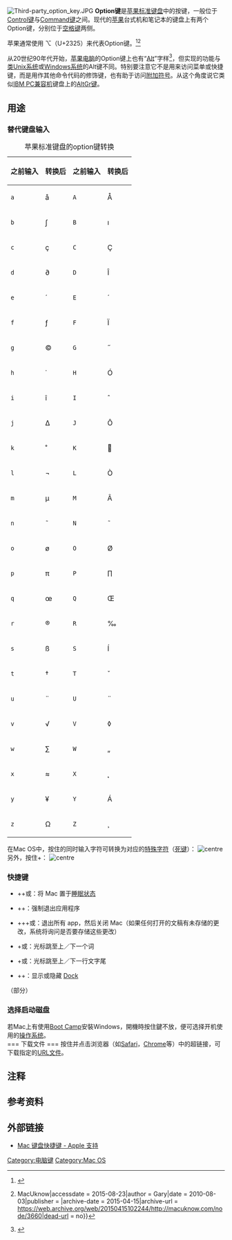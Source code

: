 {{NoteTA
|G1=IT
}}
[[File:Third-party_option_key.JPG|right]]
'''Option键'''是[[苹果标准键盘|苹果标准键盘]]中的按键，一般位于[[Control键|Control键]]与[[Command键|Command键]]之间。现代的[[蘋果公司|苹果]]台式机和笔记本的键盘上有两个Option键，分别位于[[空格键|空格键]]两侧。

苹果通常使用 ⌥（U+2325）来代表Option键。<ref>{{Cite web|url = http://www.fileformat.info/info/unicode/char/2325/index.htm|title = Unicode Character 'OPTION KEY' (U+2325)|accessdate = 2015-08-23|author = |date = |publisher = |language = en|archive-date = 2015-08-26|archive-url = https://web.archive.org/web/20150826154914/http://www.fileformat.info/info/unicode/char/2325/index.htm|dead-url = no}}</ref><ref>{{Cite web|url = http://www.macuknow.com/node/3660|title = 淺談 option 鍵 ⌥ {{!}} MacUknow|accessdate = 2015-08-23|author = Gary|date = 2010-08-03|publisher = |archive-date = 2015-04-15|archive-url = https://web.archive.org/web/20150415102244/http://macuknow.com/node/3660|dead-url = no}}</ref>

从20世纪90年代开始，[[Mac電腦|苹果电脑]]的Option键上也有“[[转换键|Alt]]”字样<ref>{{Cite web|url = http://www.computerhope.com/jargon/o/optionkey.htm|title = What is option key?|accessdate = 2015-08-23|author = |date = |publisher = Computer Hope|language = en|archive-date = 2015-07-30|archive-url = https://web.archive.org/web/20150730070203/http://www.computerhope.com/jargon/o/optionkey.htm|dead-url = no}}</ref>，但实现的功能与[[类Unix系统|类Unix系统]]或[[Microsoft_Windows|Windows系统]]的Alt键不同。特别要注意它不是用来访问菜单或快捷键，而是用作其他命令代码的修饰键，也有助于访问[[附加符号|附加符号]]。从这个角度说它类似[[IBM_PC兼容机|IBM PC兼容机]]键盘上的[[AltGr键|AltGr键]]。

== 用途 ==
=== 替代键盘输入 ===
{| class="wikitable" style="float: right;"
|+ 苹果标准键盘的option键转换
! scope="col" | 之前输入    !! scope="col" | 转换后    !! scope="col" | 之前输入    !! scope="col" | 转换后   
|-
| <code>a</code> || å || <code>A</code> || Å
|-
| <code>b</code> || ∫ || <code>B</code> || ı
|-
| <code>c</code> || ç || <code>C</code> || Ç
|-
| <code>d</code> || ∂ || <code>D</code> || Î
|-
| <code>e</code> || ´ || <code>E</code> ||´
|-
| <code>f</code> || ƒ || <code>F</code> ||Ï
|-
| <code>g</code> || © || <code>G</code> ||˝
|-
| <code>h</code> || ˙ || <code>H</code> ||Ó
|-
| <code>i</code> || î || <code>I</code> ||ˆ
|-
| <code>j</code> || ∆ || <code>J</code> ||Ô
|-
| <code>k</code> || ˚ || <code>K</code> ||
|-
| <code>l</code> || ¬ || <code>L</code> ||Ò
|-
| <code>m</code> || µ || <code>M</code> ||Â
|-
| <code>n</code> || ˜ || <code>N</code> ||˜
|-
| <code>o</code> || ø || <code>O</code> ||Ø
|-
| <code>p</code> || π || <code>P</code> ||∏
|-
| <code>q</code> || œ || <code>Q</code> ||Œ
|-
| <code>r</code> || ® || <code>R</code> ||‰
|-
| <code>s</code> || ß || <code>S</code> || Í
|-
| <code>t</code> || † || <code>T</code> ||ˇ
|-
| <code>u</code> || ¨ || <code>U</code> || ¨
|-
| <code>v</code> || √ || <code>V</code> || ◊
|-
| <code>w</code> || ∑ || <code>W</code> || „
|-
| <code>x</code> || ≈ || <code>X</code> || ˛
|-
| <code>y</code> || ¥ || <code>Y</code> || Á
|-
| <code>z</code> || Ω || <code>Z</code> || ¸
|}

在Mac OS中，按住{{key press|Option}}{{noteTag|1=如果使用的是 Windows PC 专用键盘，可用{{key press|Alt}}键代替{{key press|Option}}键}}的同时输入字符可转换为对应的[[附加符号|特殊字符]]（[[死键|死键]]）：
[[File:Special-Characters-Mac.png|centre]]
另外，按住{{key press|Option}}+{{key press|Shift}}：
[[File:Special-Characters-Mac-Alt-Key-Shift.png|centre]]
<br/>

=== 快捷键 ===
* {{key press|Command}}+{{key press|Option}}+{{key press|电源按钮}}或{{key press|⏏ eject}}：将 Mac 置于[[休眠_(電腦)|睡眠状态]]
* {{key press|Command}}+{{key press|Option}}+{{key press|esc}}：强制退出应用程序
* {{key press|Command}}+{{key press|Option}}+{{key press|control}}+{{key press|电源按钮}}或{{key press|⏏ eject}}：退出所有 app，然后关闭 Mac（如果任何打开的文稿有未存储的更改，系统将询问是否要存储这些更改）
* {{key press|Option}}+{{key press|←}}或{{key press|→}}：光标跳至上／下一个词
* {{key press|Option}}+{{key press|↑}}或{{key press|↓}}：光标跳至上／下一行文字尾
* {{key press|Command}}+{{key press|Option}}+{{key press|D}}：显示或隐藏 [[Dock|Dock]]
（部分）

=== 选择启动磁盘 ===
若Mac上有使用[[Boot_Camp|Boot Camp]]安裝Windows，開機時按住{{key press|Option}}鍵不放，便可选择开机使用的[[操作系统|操作系统]]。
<br/>
=== 下载文件 ===
按住{{key press|Option}}并点击浏览器（如[[Safari|Safari]]，[[Google_Chrome|Chrome]]等）中的超链接，可下载指定的[[统一资源定位符|URL文件]]。
<br/>

==注释==
{{ReflistH}}
{{NoteFoot}}
{{ReflistF}}

== 参考资料 ==
{{reflist}}

== 外部链接 ==
* [https://support.apple.com/zh-tw/HT201236 Mac 键盘快捷键 - Apple 支持]{{Wayback|url=https://support.apple.com/zh-tw/HT201236 |date=20170717063532 }}

{{电脑键盘的键}}
{{OS X}}

[[Category:电脑键|Category:电脑键]]
[[Category:Mac_OS|Category:Mac OS]]
